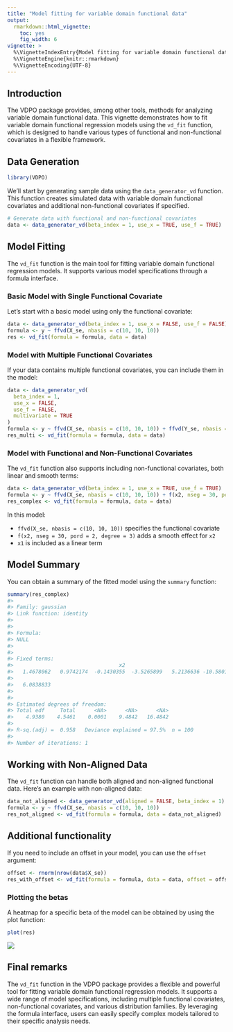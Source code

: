```yaml
---
title: "Model fitting for variable domain functional data"
output:
  rmarkdown::html_vignette:
    toc: yes
    fig_width: 6
vignette: >
  %\VignetteIndexEntry{Model fitting for variable domain functional data}
  %\VignetteEngine{knitr::rmarkdown}
  %\VignetteEncoding{UTF-8}
---
```




## Introduction

The VDPO package provides, among other tools, methods for analyzing variable domain functional data. This vignette demonstrates how to fit variable domain functional regression models using the `vd_fit` function, which is designed to handle various types of functional and non-functional covariates in a flexible framework.

## Data Generation


``` r
library(VDPO)
```

We'll start by generating sample data using the `data_generator_vd` function. This function creates simulated data with variable domain functional covariates and additional non-functional covariates if specified.


``` r
# Generate data with functional and non-functional covariates
data <- data_generator_vd(beta_index = 1, use_x = TRUE, use_f = TRUE)
```

## Model Fitting

The `vd_fit` function is the main tool for fitting variable domain functional regression models. It supports various model specifications through a formula interface.

### Basic Model with Single Functional Covariate

Let's start with a basic model using only the functional covariate:


``` r
data <- data_generator_vd(beta_index = 1, use_x = FALSE, use_f = FALSE)
formula <- y ~ ffvd(X_se, nbasis = c(10, 10, 10))
res <- vd_fit(formula = formula, data = data)
```

### Model with Multiple Functional Covariates

If your data contains multiple functional covariates, you can include them in the model:


``` r
data <- data_generator_vd(
  beta_index = 1,
  use_x = FALSE,
  use_f = FALSE,
  multivariate = TRUE
)
formula <- y ~ ffvd(X_se, nbasis = c(10, 10, 10)) + ffvd(Y_se, nbasis = c(10, 20, 10))
res_multi <- vd_fit(formula = formula, data = data)
```

### Model with Functional and Non-Functional Covariates

The `vd_fit` function also supports including non-functional covariates, both linear and smooth terms:


``` r
data <- data_generator_vd(beta_index = 1, use_x = TRUE, use_f = TRUE)
formula <- y ~ ffvd(X_se, nbasis = c(10, 10, 10)) + f(x2, nseg = 30, pord = 2, degree = 3) + x1
res_complex <- vd_fit(formula = formula, data = data)
```

In this model:

-   `ffvd(X_se, nbasis = c(10, 10, 10))` specifies the functional covariate
-   `f(x2, nseg = 30, pord = 2, degree = 3)` adds a smooth effect for `x2`
-   `x1` is included as a linear term

## Model Summary

You can obtain a summary of the fitted model using the `summary` function:


``` r
summary(res_complex)
#> 
#> Family: gaussian 
#> Link function: identity 
#> 
#> 
#> Formula:
#> NULL
#> 
#> 
#> Fixed terms: 
#>                                  x2                                     
#>   1.4678062   0.9742174  -0.1430355  -3.5265899   5.2136636 -10.5801911 
#>             
#>   6.0838833 
#> 
#> 
#> Estimated degrees of freedom:
#> Total edf     Total      <NA>      <NA>      <NA> 
#>    4.9380    4.5461    0.0001    9.4842   16.4842 
#> 
#> R-sq.(adj) =  0.958   Deviance explained = 97.5%  n = 100
#> 
#> Number of iterations: 1
```

## Working with Non-Aligned Data

The `vd_fit` function can handle both aligned and non-aligned functional data. Here's an example with non-aligned data:


``` r
data_not_aligned <- data_generator_vd(aligned = FALSE, beta_index = 1)
formula <- y ~ ffvd(X_se, nbasis = c(10, 10, 10))
res_not_aligned <- vd_fit(formula = formula, data = data_not_aligned)
```

## Additional functionality

If you need to include an offset in your model, you can use the `offset` argument:


``` r
offset <- rnorm(nrow(data$X_se))
res_with_offset <- vd_fit(formula = formula, data = data, offset = offset)
```

### Plotting the betas

A heatmap for a specific beta of the model can be obtained by using the plot function:


``` r
plot(res)
```

![](includes/VDPO-02-unnamed-chunk-9-1.png)

## Final remarks

The `vd_fit` function in the VDPO package provides a flexible and powerful tool for fitting variable domain functional regression models. It supports a wide range of model specifications, including multiple functional covariates, non-functional covariates, and various distribution families. By leveraging the formula interface, users can easily specify complex models tailored to their specific analysis needs.
